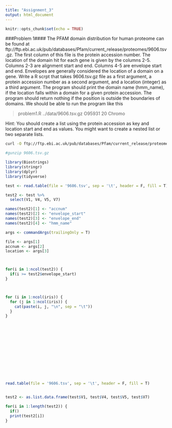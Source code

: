 ```yaml
---
title: "Assignment_3"
output: html_document
---
```


```r
knitr::opts_chunk$set(echo = TRUE)
```

###Problem 1####
The PFAM domain distribution for human proteome can be found at ftp://ftp.ebi.ac.uk/pub/databases/Pfam/current_release/proteomes/9606.tsv.gz. The first column of this file is the protein accession number. The location of the domain hit for each gene is given by the columns 2-5. Columns 2-3 are alignment start and end. Columns 4-5 are envelope start and end. Envelopes are generally considered the location of a domain on a gene. Write a R scrpt that takes 9606.tsv.gz file as a first argument, a protein accession number as a second argument, and a location (integer) as a third argument. The program should print the domain name (hmm_name), if the location falls within a domain for a given protein accession. The program should return nothing if the position is outside the boundaries of domains. We should be able to run the program like this

> problem1.R ../data/9606.tsv.gz O95931 20
> Chromo

Hint: You should create a list using the protein accession as key and location start and end as values. You
might want to create a nested list or two separate lists.


```bash
curl -O ftp://ftp.ebi.ac.uk/pub/databases/Pfam/current_release/proteomes/9606.tsv.gz

#gunzip 9606.tsv.gz
```
```r
library(Biostrings)
library(stringr)
library(dplyr)
library(tidyverse)

test <- read.table(file = '9606.tsv', sep = '\t', header = F, fill = T)

test2 <- test %>%
  select(V1, V4, V5, V7)

names(test2)[1] <- "accnum"
names(test2)[2] <- "envelope_start"
names(test2)[3] <- "envelope_end"
names(test2)[4] <- "hmm_name"

args <- commandArgs(trailingOnly = T)

file <- args[1]
accnum <- args[2]
location <- args[3] 



for(i in 1:ncol(test2)) {
  if(i >= test2$envelope_start)
}



for (i in 1:ncol(iris)) {
  for (j in 1:ncol(iris)) {
    cat(paste(i, j, "\n", sep = "\t"))
  }
}














read.table(file = '9606.tsv', sep = '\t', header = F, fill = T)


test2 <- as.list.data.frame(test$V1, test$V4, test$V5, test$V7)

for(i in 1:length(test2)) {
  if()
  print(test2[i])
}







```



```bash

```

















